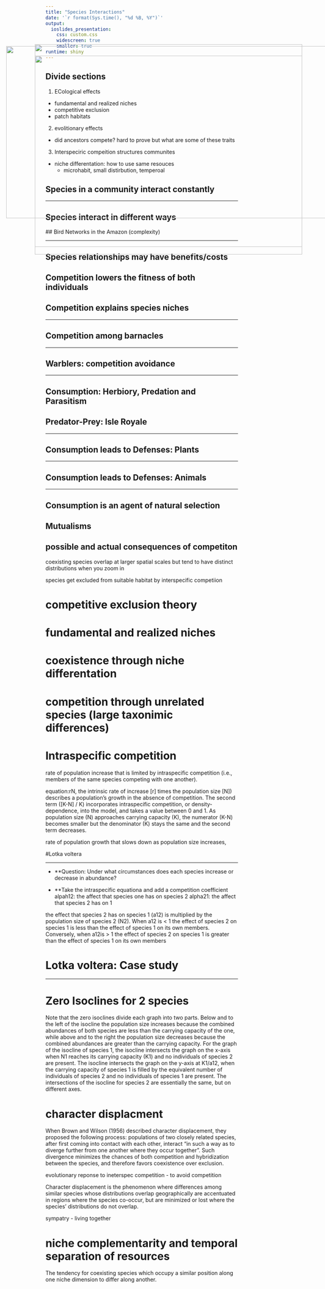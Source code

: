 ```yaml
---
title: "Species Interactions"
date: '`r format(Sys.time(), "%d %B, %Y")`'
output: 
  ioslides_presentation:
    css: custom.css
    widescreen: true
    smaller: true
runtime: shiny
---
```


## Divide sections

1. ECological effects
  + fundamental and realized niches
  + competitive exclusion
  + patch habitats
  
2. evolitionary effects
  + did ancestors compete? hard to prove but what are some of these traits
  
3. Interspeciric compeition structures communites
  + niche differentation: how to use same resouces
    + microhabit, small distirbution, temperoal

## Species in a community interact constantly
<hr>
<IMG STYLE="position:absolute; TOP:170px; LEFT:200px; WIDTH:700px; HEIGHT:550px" SRC="images/turtle.png">

## Species interact in different ways

<IMG STYLE="position:absolute; TOP:200px; LEFT:200px; WIDTH:700px; HEIGHT:500px" SRC="images/avoidance.jpg">
## Bird Networks in the Amazon (complexity)
<hr>
<IMG STYLE="position:absolute; TOP:175px; LEFT:125px; WIDTH:850px; HEIGHT:450px" SRC="images/birds_network.jpg">

## Species relationships may have benefits/costs

## Competition lowers the fitness of both individuals

## Competition explains species niches
<hr>
<IMG STYLE="position:absolute; TOP:200px; LEFT:200px; WIDTH:700px; HEIGHT:500px" SRC="images/niches.jpg">

## Competition among barnacles
<hr>
<IMG STYLE="position:absolute; TOP:200px; LEFT:200px; WIDTH:700px; HEIGHT:500px" SRC="images/barnacles.png">

## Warblers: competition avoidance
<hr>
<IMG STYLE="position:absolute; TOP:200px; LEFT:200px; WIDTH:700px; HEIGHT:500px" SRC="images/avoidance.jpg">

## Consumption: Herbiory, Predation and Parasitism

## Predator-Prey: Isle Royale
<hr>
<IMG STYLE="position:absolute; TOP:200px; LEFT:200px; WIDTH:700px; HEIGHT:500px" SRC="images/IsleRoyale.jpg">

## Consumption leads to Defenses: Plants
<hr>
<IMG STYLE="position:absolute; TOP:200px; LEFT:200px; WIDTH:700px; HEIGHT:500px" SRC="images/plant_defense.jpg">

## Consumption leads to Defenses: Animals
<hr>
<IMG STYLE="position:absolute; TOP:200px; LEFT:200px; WIDTH:700px; HEIGHT:500px" SRC="images/newt.jpg">

## Consumption is an agent of natural selection

## Mutualisms

## possible and actual consequences of competiton
coexisting species overlap at larger spatial scales but tend to have distinct distributions when you zoom in

species get excluded from suitable habitat by interspecific competiion

# competitive exclusion theory

# fundamental and realized niches

# coexistence through niche differentation

# competition through unrelated species (large taxonimic differences)

# Intraspecific competition

rate of population increase that is limited by intraspecific competition (i.e., members of the same species competing with one another).

equation:rN, the intrinsic rate of increase [r] times the population size [N]) describes a population's growth in the absence of competition. The second term ([K-N] / K) incorporates intraspecific competition, or density-dependence, into the model, and takes a value between 0 and 1. As population size (N) approaches carrying capacity (K), the numerator (K-N) becomes smaller but the denominator (K) stays the same and the second term decreases. 

rate of population growth that slows down as population size increases,

#Lotka voltera
<hr>

<IMG STYLE="position:absolute; TOP:200px; LEFT:200px; WIDTH:700px; HEIGHT:500px" SRC="images/lotka.png">

* **Question: Under what circumstances does each species increase or decrease in abundance?

* **Take the intraspecific equationa and add a competition coefficient
alpah12: the affect that species one has on species 2
alpha21: the affect that species 2 has on 1

the effect that species 2 has on species 1 (a12) is multiplied by the population size of species 2 (N2). When a12 is < 1 the effect of species 2 on species 1 is less than the effect of species 1 on its own members. Conversely, when a12is > 1 the effect of species 2 on species 1 is greater than the effect of species 1 on its own members

# Lotka voltera: Case study
<hr>

<IMG STYLE="position:absolute; TOP:200px; LEFT:200px; WIDTH:700px; HEIGHT:500px" SRC="images/hare_lynx.png">

# Zero Isoclines for 2 species

Note that the zero isoclines divide each graph into two parts. Below and to the left of the isocline the population size increases because the combined abundances of both species are less than the carrying capacity of the one, while above and to the right the population size decreases because the combined abundances are greater than the carrying capacity. For the graph of the isocline of species 1, the isocline intersects the graph on the x-axis when N1 reaches its carrying capacity (K1) and no individuals of species 2 are present. The isocline intersects the graph on the y-axis at K1/a12, when the carrying capacity of species 1 is filled by the equivalent number of individuals of species 2 and no individuals of species 1 are present. The intersections of the isocline for species 2 are essentially the same, but on different axes.

# character displacment

When Brown and Wilson (1956) described character displacement, they proposed the following process: populations of two closely related species, after first coming into contact with each other, interact “in such a way as to diverge further from one another where they occur together”. Such divergence minimizes the chances of both competition and hybridization between the species, and therefore favors coexistence over exclusion.

evolutionary reponse to ineterspec competition - to avoid competition

Character displacement is the phenomenon where differences among similar species whose distributions overlap geographically are accentuated in regions where the species co-occur, but are minimized or lost where the species’ distributions do not overlap.

sympatry - living together

# niche complementarity and temporal separation of resources

The tendency for coexisting species which occupy a similar position along one niche dimension to differ along another.
